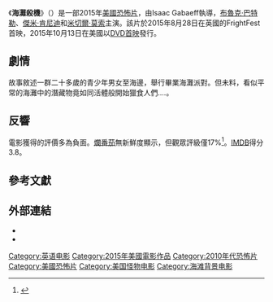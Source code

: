 {{noteTA
|G1=Show
|G2=Movie
}}
{{Infobox film
| name           = 海灘殺機
| original_name  = {{lang|en|''The Sand''}}
| image          = The Sand Poster.jpg
| caption        = 電影海報
| director       = Isaac Gabaeff
| producer       = Gato Scatena<br />Jordan Rosner
| writer         = Alex Greenfield<br />Ben Powell
| narrator       =
| starring       = [[布魯克·巴特勒|布魯克·巴特勒]]<br />[[克萊奧·貝里|克萊奧·貝里]]<br />[[辛西婭·繆瑞爾|辛西婭·繆瑞爾]]<br />[[狄恩·蓋爾|狄恩·蓋爾]]<br />[[梅根·霍爾德|梅根·霍爾德]]<br />[[米切爾·莫索|米切爾·莫索]]<br />[[小海克特·大衛|小海克特·大衛]]<br />[[妮琪·李|妮琪·李]]<br />[[艾塔維婭·卡希|艾塔維婭·卡希]]<br />[[傑米·肯尼迪|傑米·肯尼迪]]
| music          = Vincent Gillioz
| cinematography = Matt Wise
| editing        = Sean Puglisi
| distributor    = Taylor and Dodge
| released       = {{Film date|2015|08|28|英國}}
| runtime        = 84分鐘
| country        = {{USA}}
| language       = 英語<br />西班牙語
| budget         = 
| gross          = 
| preceded_by    = 
| followed_by    = 
| cn_name        = 沙子怪物
| hk_name        = 
| tw_name        = 海灘殺機<ref>{{cite web|url=https://www.porticomedia.com/channelC/program/104221|title=海灘殺機|work=杰德影音|accessdate=2019-11-06|archive-date=2019-11-06|archive-url=https://web.archive.org/web/20191106064706/https://www.porticomedia.com/channelC/program/104221|dead-url=no}}</ref><br>這個沙灘會吃人（DVD）
}}
《'''海灘殺機'''》（{{lang-en|'''''The Sand'''''}}）是一部2015年[[美國|美國]][[恐怖片|恐怖片]]，由Isaac Gabaeff執導，[[布魯克·巴特勒|布魯克·巴特勒]]、[[傑米·肯尼迪|傑米·肯尼迪]]和[[米切爾·莫索|米切爾·莫索]]主演。該片於2015年8月28日在英國的FrightFest首映，2015年10月13日在美國以[[DVD首映|DVD首映]]發行。

== 劇情 ==
故事敘述一群二十多歲的青少年男女至海邊，舉行畢業海灘派對。但未料，看似平常的海灘中的潛藏物竟如同活體般開始獵食人們....。

== 反響 ==
電影獲得的評價多為負面。[[爛番茄|爛番茄]]無新鮮度顯示，但觀眾評級僅17%<ref>{{cite web |url=https://www.rottentomatoes.com/m/the_sand/ |title=The Sand (2015) |website=[[Rotten_Tomatoes|Rotten Tomatoes]] |accessdate=2016-11-22 |archive-date=2015-11-22 |archive-url=https://web.archive.org/web/20151122175313/http://www.rottentomatoes.com/m/the_sand |dead-url=no }}</ref>。[[IMDB|IMDB]]得分3.8。

== 參考文獻 ==
{{Reflist|30em}}

== 外部連結 ==
* {{IMDb title|3399484}}
* {{Twitter|thesandmovie}}

{{DEFAULTSORT:Sand}}
[[Category:英语电影|Category:英语电影]]
[[Category:2015年美國電影作品|Category:2015年美國電影作品]]
[[Category:2010年代恐怖片|Category:2010年代恐怖片]]
[[Category:美國恐怖片|Category:美國恐怖片]]
[[Category:美国怪物电影|Category:美国怪物电影]]
[[Category:海滩背景电影|Category:海滩背景电影]]